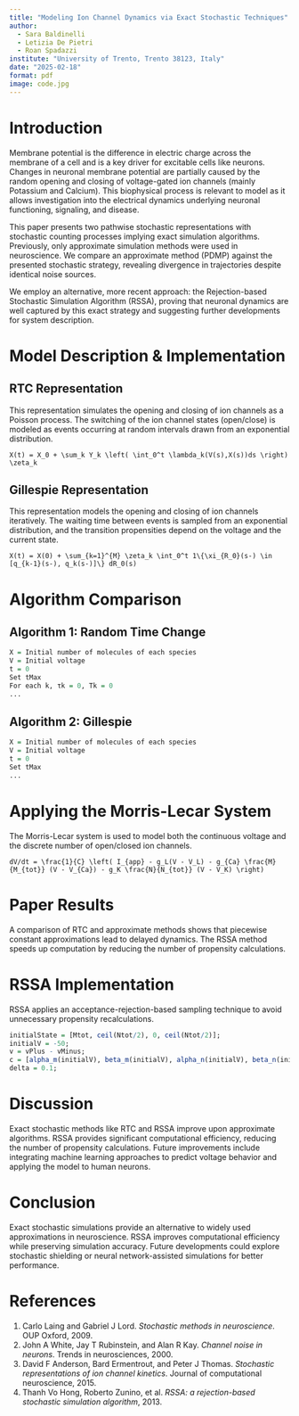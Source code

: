 ```yaml
---
title: "Modeling Ion Channel Dynamics via Exact Stochastic Techniques"
author:
  - Sara Baldinelli
  - Letizia De Pietri
  - Roan Spadazzi
institute: "University of Trento, Trento 38123, Italy"
date: "2025-02-18"
format: pdf
image: code.jpg
---
```


# Introduction

Membrane potential is the difference in electric charge across the membrane of a cell and is a key driver for excitable cells like neurons. Changes in neuronal membrane potential are partially caused by the random opening and closing of voltage-gated ion channels (mainly Potassium and Calcium). This biophysical process is relevant to model as it allows investigation into the electrical dynamics underlying neuronal functioning, signaling, and disease.

This paper presents two pathwise stochastic representations with stochastic counting processes implying exact simulation algorithms. Previously, only approximate simulation methods were used in neuroscience. We compare an approximate method (PDMP) against the presented stochastic strategy, revealing divergence in trajectories despite identical noise sources. 

We employ an alternative, more recent approach: the Rejection-based Stochastic Simulation Algorithm (RSSA), proving that neuronal dynamics are well captured by this exact strategy and suggesting further developments for system description.

# Model Description & Implementation

## RTC Representation

This representation simulates the opening and closing of ion channels as a Poisson process. The switching of the ion channel states (open/close) is modeled as events occurring at random intervals drawn from an exponential distribution.

```math
X(t) = X_0 + \sum_k Y_k \left( \int_0^t \lambda_k(V(s),X(s))ds \right) \zeta_k
```

## Gillespie Representation

This representation models the opening and closing of ion channels iteratively. The waiting time between events is sampled from an exponential distribution, and the transition propensities depend on the voltage and the current state.

```math
X(t) = X(0) + \sum_{k=1}^{M} \zeta_k \int_0^t 1\{\xi_{R_0}(s-) \in [q_{k-1}(s-), q_k(s-)]\} dR_0(s)
```

# Algorithm Comparison

## Algorithm 1: Random Time Change

```r
X = Initial number of molecules of each species
V = Initial voltage
t = 0
Set tMax
For each k, τk = 0, Tk = 0
...
```

## Algorithm 2: Gillespie

```r
X = Initial number of molecules of each species
V = Initial voltage
t = 0
Set tMax
...
```

# Applying the Morris-Lecar System

The Morris-Lecar system is used to model both the continuous voltage and the discrete number of open/closed ion channels.

```math
dV/dt = \frac{1}{C} \left( I_{app} - g_L(V - V_L) - g_{Ca} \frac{M}{M_{tot}} (V - V_{Ca}) - g_K \frac{N}{N_{tot}} (V - V_K) \right)
```

# Paper Results

A comparison of RTC and approximate methods shows that piecewise constant approximations lead to delayed dynamics. The RSSA method speeds up computation by reducing the number of propensity calculations.

# RSSA Implementation

RSSA applies an acceptance-rejection-based sampling technique to avoid unnecessary propensity recalculations.

```r
initialState = [Mtot, ceil(Ntot/2), 0, ceil(Ntot/2)];
initialV = -50;
v = vPlus - vMinus;
c = [alpha_m(initialV), beta_m(initialV), alpha_n(initialV), beta_n(initialV)];
delta = 0.1;
```

# Discussion

Exact stochastic methods like RTC and RSSA improve upon approximate algorithms. RSSA provides significant computational efficiency, reducing the number of propensity calculations. Future improvements include integrating machine learning approaches to predict voltage behavior and applying the model to human neurons.

# Conclusion

Exact stochastic simulations provide an alternative to widely used approximations in neuroscience. RSSA improves computational efficiency while preserving simulation accuracy. Future developments could explore stochastic shielding or neural network-assisted simulations for better performance.

# References

1. Carlo Laing and Gabriel J Lord. *Stochastic methods in neuroscience*. OUP Oxford, 2009.  
2. John A White, Jay T Rubinstein, and Alan R Kay. *Channel noise in neurons*. Trends in neurosciences, 2000.  
3. David F Anderson, Bard Ermentrout, and Peter J Thomas. *Stochastic representations of ion channel kinetics*. Journal of computational neuroscience, 2015.  
4. Thanh Vo Hong, Roberto Zunino, et al. *RSSA: a rejection-based stochastic simulation algorithm*, 2013.
